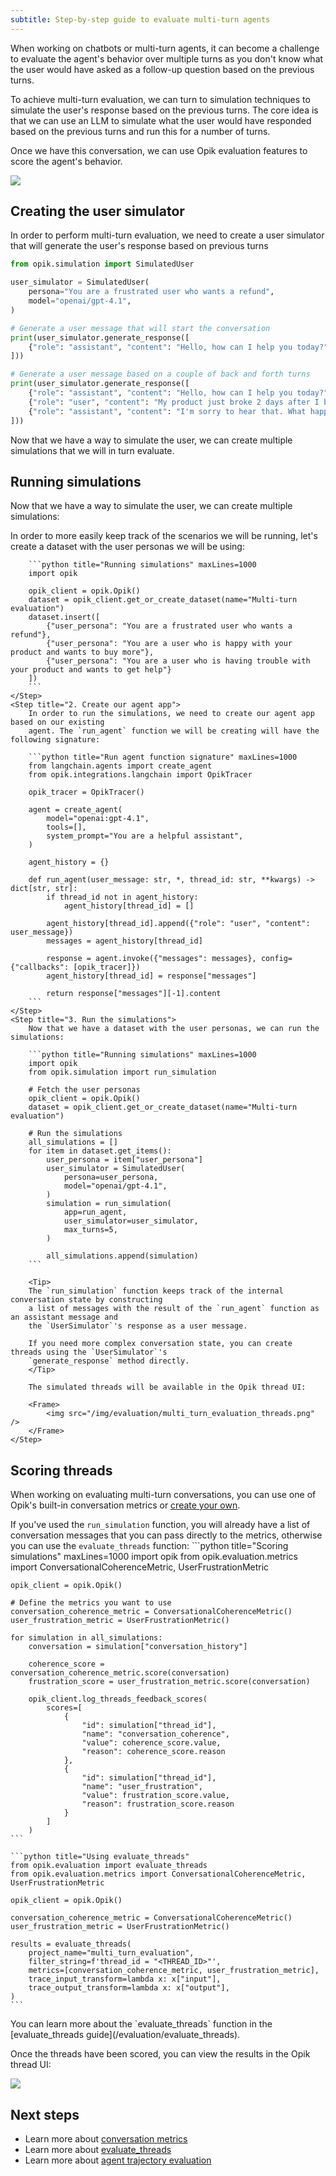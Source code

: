 ```yaml
---
subtitle: Step-by-step guide to evaluate multi-turn agents
---
```


When working on chatbots or multi-turn agents, it can become a challenge to evaluate the agent's
behavior over multiple turns as you don't know what the user would have asked as a follow-up
question based on the previous turns.

To achieve multi-turn evaluation, we can turn to simulation techniques to simulate the user's
response based on the previous turns. The core idea is that we can use an LLM to simulate what the
user would have responded based on the previous turns and run this for a number of turns.

Once we have this conversation, we can use Opik evaluation features to score the agent's behavior.

<Frame>
    <img src="/img/evaluation/multi_turn_evaluation.png" />
</Frame>

## Creating the user simulator

In order to perform multi-turn evaluation, we need to create a user simulator that will generate
the user's response based on previous turns

```python title="User simulator" maxLines=1000
from opik.simulation import SimulatedUser

user_simulator = SimulatedUser(
    persona="You are a frustrated user who wants a refund",
    model="openai/gpt-4.1",
)

# Generate a user message that will start the conversation
print(user_simulator.generate_response([
    {"role": "assistant", "content": "Hello, how can I help you today?"}
]))

# Generate a user message based on a couple of back and forth turns
print(user_simulator.generate_response([
    {"role": "assistant", "content": "Hello, how can I help you today?"},
    {"role": "user", "content": "My product just broke 2 days after I bought it, I want a refund."},
    {"role": "assistant", "content": "I'm sorry to hear that. What happened?"}
]))
```

Now that we have a way to simulate the user, we can create multiple simulations that we will in
turn evaluate.

## Running simulations

Now that we have a way to simulate the user, we can create multiple simulations:

<Steps>
    <Step title="1. Create a list of scenarios">
        In order to more easily keep track of the scenarios we will be running, let's create a
        dataset with the user personas we will be using:

        ```python title="Running simulations" maxLines=1000
        import opik

        opik_client = opik.Opik()
        dataset = opik_client.get_or_create_dataset(name="Multi-turn evaluation")
        dataset.insert([
            {"user_persona": "You are a frustrated user who wants a refund"},
            {"user_persona": "You are a user who is happy with your product and wants to buy more"},
            {"user_persona": "You are a user who is having trouble with your product and wants to get help"}
        ])
        ```
    </Step>
    <Step title="2. Create our agent app">
        In order to run the simulations, we need to create our agent app based on our existing
        agent. The `run_agent` function we will be creating will have the following signature:

        ```python title="Run agent function signature" maxLines=1000
        from langchain.agents import create_agent
        from opik.integrations.langchain import OpikTracer

        opik_tracer = OpikTracer()

        agent = create_agent(
            model="openai:gpt-4.1",
            tools=[],
            system_prompt="You are a helpful assistant",
        )

        agent_history = {}

        def run_agent(user_message: str, *, thread_id: str, **kwargs) -> dict[str, str]:
            if thread_id not in agent_history:
                agent_history[thread_id] = []
            
            agent_history[thread_id].append({"role": "user", "content": user_message})
            messages = agent_history[thread_id]

            response = agent.invoke({"messages": messages}, config={"callbacks": [opik_tracer]})
            agent_history[thread_id] = response["messages"]

            return response["messages"][-1].content
        ```
    </Step>
    <Step title="3. Run the simulations">
        Now that we have a dataset with the user personas, we can run the simulations:

        ```python title="Running simulations" maxLines=1000
        import opik
        from opik.simulation import run_simulation

        # Fetch the user personas
        opik_client = opik.Opik()
        dataset = opik_client.get_or_create_dataset(name="Multi-turn evaluation")

        # Run the simulations
        all_simulations = []
        for item in dataset.get_items():
            user_persona = item["user_persona"]
            user_simulator = SimulatedUser(
                persona=user_persona,
                model="openai/gpt-4.1",
            )
            simulation = run_simulation(
                app=run_agent,
                user_simulator=user_simulator,
                max_turns=5,
            )

            all_simulations.append(simulation)
        ```

        <Tip>
        The `run_simulation` function keeps track of the internal conversation state by constructing
        a list of messages with the result of the `run_agent` function as an assistant message and
        the `UserSimulator`'s response as a user message.

        If you need more complex conversation state, you can create threads using the `UserSimulator`'s
        `generate_response` method directly.
        </Tip>

        The simulated threads will be available in the Opik thread UI:

        <Frame>
            <img src="/img/evaluation/multi_turn_evaluation_threads.png" />
        </Frame>
    </Step>
</Steps>

## Scoring threads

When working on evaluating multi-turn conversations, you can use one of Opik's built-in conversation
metrics or [create your own](/evaluation/metrics/custom_conversation_metric).

If you've used the `run_simulation` function, you will already have a list of conversation messages
that you can pass directly to the metrics, otherwise you can use the `evaluate_threads` function:
<CodeBlock>
    ```python title="Scoring simulations" maxLines=1000
    import opik
    from opik.evaluation.metrics import ConversationalCoherenceMetric, UserFrustrationMetric

    opik_client = opik.Opik()

    # Define the metrics you want to use
    conversation_coherence_metric = ConversationalCoherenceMetric()
    user_frustration_metric = UserFrustrationMetric()

    for simulation in all_simulations:
        conversation = simulation["conversation_history"]

        coherence_score = conversation_coherence_metric.score(conversation)
        frustration_score = user_frustration_metric.score(conversation)

        opik_client.log_threads_feedback_scores(
            scores=[
                {
                    "id": simulation["thread_id"],
                    "name": "conversation_coherence",
                    "value": coherence_score.value,
                    "reason": coherence_score.reason
                },
                {
                    "id": simulation["thread_id"],
                    "name": "user_frustration",
                    "value": frustration_score.value,
                    "reason": frustration_score.reason
                }
            ]
        )
    ```

    ```python title="Using evaluate_threads"
    from opik.evaluation import evaluate_threads
    from opik.evaluation.metrics import ConversationalCoherenceMetric, UserFrustrationMetric

    opik_client = opik.Opik()

    conversation_coherence_metric = ConversationalCoherenceMetric()
    user_frustration_metric = UserFrustrationMetric()

    results = evaluate_threads(
        project_name="multi_turn_evaluation",
        filter_string=f'thread_id = "<THREAD_ID>"',
        metrics=[conversation_coherence_metric, user_frustration_metric],
        trace_input_transform=lambda x: x["input"],
        trace_output_transform=lambda x: x["output"],
    )
    ```
</CodeBlock>

<Tip>
You can learn more about the `evaluate_threads` function in the [evaluate_threads guide](/evaluation/evaluate_threads).
</Tip>

Once the threads have been scored, you can view the results in the Opik thread UI:

<Frame>
    <img src="/img/evaluation/threads_user_frustration_score.png" />
</Frame>

## Next steps

- Learn more about [conversation metrics](/evaluation/metrics/overview)
- Learn more about [evaluate_threads](/evaluation/evaluate_threads)
- Learn more about [agent trajectory evaluation](/evaluation/evaluate_agent_trajectory)

